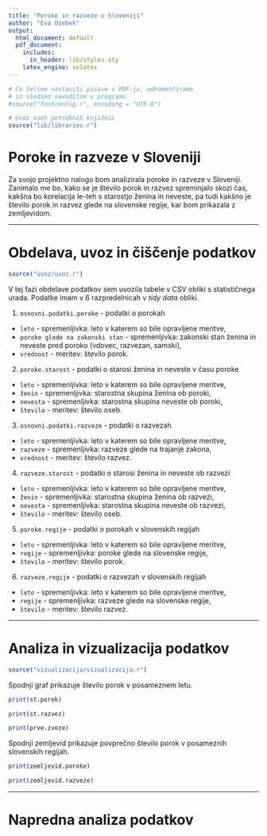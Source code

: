 ```yaml
---
title: "Poroke in razveze v Sloveniji"
author: "Eva Ozebek"
output:
  html_document: default
  pdf_document:
    includes:
      in_header: lib/styles.sty
    latex_engine: xelatex
---
```


```r
# Če želimo nastaviti pisave v PDF-ju, odkomentiramo
# in sledimo navodilom v programu.
#source("fontconfig.r", encoding = "UTF-8")

# Uvoz vseh potrebnih knjižnic
source("lib/libraries.r")
```

# Poroke in razveze v Sloveniji

Za svojo projektno nalogo bom analizirala poroke in razveze v Sloveniji. Zanimalo me bo, kako se je število porok in razvez spreminjalo skozi čas, kakšna bo korelacija le-teh s starostjo ženina in neveste, pa tudi kakšno je število porok in razvez glede na slovenske regije, kar bom prikazala z zemljevidom. 

***

# Obdelava, uvoz in čiščenje podatkov

```r
source("uvoz/uvoz.r")
```

V tej fazi obdelave podatkov sem uvozila tabele v CSV obliki s statističnega urada. Podatke imam v 6 razpredelnicah v *tidy data* obliki.

1. `osnovni.podatki.poroke` - podatki o porokah
  - `leto` - spremenljivka: leto v katerem so bile opravljene meritve,
  - `poroke glede na zakonski stan` - spremenljivka: zakonski stan ženina in neveste pred poroko (vdovec, razvezan, samski),
  - `vrednost` - meritev: število porok.

2. `poroke.starost` - podatki o starosi ženina in neveste v času poroke
  - `leto` - spremenljivka: leto v katerem so bile opravljene meritve,
  - `ženin` - spremenljivka: starostna skupina ženina ob poroki,
  - `nevesta` - spremenljivka: starostna skupina neveste ob poroki,
  - `število` - meritev: število oseb.

3. `osnovni.podatki.razveze` - podatki o razvezah
  - `leto` - spremenljivka: leto v katerem so bile opravljene meritve,
  - `razveze` - spremenljivka: razveze glede na trajanje zakona,
  - `vrednost` - meritev: število razvez.

4. `razveze.starost` - podatki o starosi ženina in neveste ob razvezi
  - `leto` - spremenljivka: leto v katerem so bile opravljene meritve,
  - `ženin` - spremenljivka: starostna skupina ženina ob razvezi,
  - `nevesta` - spremenljivka: starostna skupina neveste ob razvezi,
  - `število` - meritev: število oseb.
  
5. `poroke.regije` - podatki o porokah v slovenskih regijah
  - `leto` - spremenljivka: leto v katerem so bile opravljene meritve,
  - `regije` - spremenljivka: poroke glede na slovenske regije,
  - `število` - meritev: število porok.
  
6. `razveze.regije` - podatki o razvezah v slovenskih regijah
  - `leto` - spremenljivka: leto v katerem so bile opravljene meritve,
  - `regije` - spremenljivka: razveze glede na slovenske regije,
  - `število` - meritev: število razvez.  

 
***

# Analiza in vizualizacija podatkov

```r
source("vizualizacija/vizualizacija.r")
```

Spodnji graf prikazuje število porok v posameznem letu.

```r
print(st.porok)
```

```r
print(st.razvez)
```

```r
print(prve.zveze)
```

Spodnji zemljevid prikazuje povprečno število porok v posameznih slovenskih regijah.

```r
print(zemljevid.poroke)
```

```r
print(zemljevid.razveze)
```


***

# Napredna analiza podatkov
